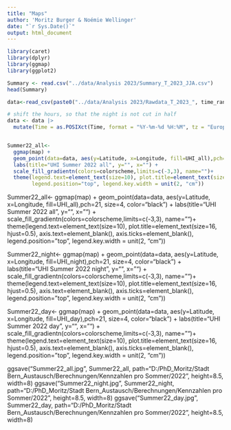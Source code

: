 ```yaml
---
title: "Maps"
author: 'Moritz Burger & Noémie Wellinger'
date: "`r Sys.Date()`"
output: html_document
---
```


```r
library(caret)
library(dplyr)
library(ggmap)
library(ggplot2)
```

```r
Summary <- read.csv("../data/Analysis 2023/Summary_T_2023_JJA.csv")
head(Summary)

data<-read_csv(paste0("../data/Analysis 2023/Rawdata_T_2023_", time_range, ".csv"))

# shift the hours, so that the night is not cut in half
data <- data |>
  mutate(Time = as.POSIXct(Time, format = "%Y-%m-%d %H:%M", tz = "Europe/Zurich"))
```

 
```r

```

```r
Summer22_all<-
  ggmap(map) +
  geom_point(data=data, aes(y=Latitude, x=Longitude, fill=UHI_all),pch=21, size=4, color="black") +
  labs(title="UHI Summer 2022 all", y="", x="") +
  scale_fill_gradientn(colors=colorscheme,limits=c(-3,3), name="")+
  theme(legend.text=element_text(size=10), plot.title=element_text(size=16, hjust=0.5), axis.text=element_blank(), axis.ticks=element_blank(),
        legend.position="top", legend.key.width = unit(2, "cm"))
```


Summer22_all<-
  ggmap(map) +
  geom_point(data=data, aes(y=Latitude, x=Longitude, fill=UHI_all),pch=21, size=4, color="black") +
  labs(title="UHI Summer 2022 all", y="", x="") +
  scale_fill_gradientn(colors=colorscheme,limits=c(-3,3), name="")+
  theme(legend.text=element_text(size=10), plot.title=element_text(size=16, hjust=0.5), axis.text=element_blank(), axis.ticks=element_blank(),
        legend.position="top", legend.key.width = unit(2, "cm"))

Summer22_night<-
  ggmap(map) +
  geom_point(data=data, aes(y=Latitude, x=Longitude, fill=UHI_night),pch=21, size=4, color="black") +
  labs(title="UHI Summer 2022 night", y="", x="") +
  scale_fill_gradientn(colors=colorscheme,limits=c(-3,3), name="")+
  theme(legend.text=element_text(size=10), plot.title=element_text(size=16, hjust=0.5), axis.text=element_blank(), axis.ticks=element_blank(),
        legend.position="top", legend.key.width = unit(2, "cm"))

Summer22_day<-
  ggmap(map) +
  geom_point(data=data, aes(y=Latitude, x=Longitude, fill=UHI_day),pch=21, size=4, color="black") +
  labs(title="UHI Summer 2022 day", y="", x="") +
  scale_fill_gradientn(colors=colorscheme,limits=c(-3,3), name="")+
  theme(legend.text=element_text(size=10), plot.title=element_text(size=16, hjust=0.5), axis.text=element_blank(), axis.ticks=element_blank(),
        legend.position="top", legend.key.width = unit(2, "cm"))


ggsave("Summer22_all.jpg", Summer22_all, path="D:/PhD_Moritz/Stadt Bern_Austausch/Berechnungen/Kennzahlen pro Sommer/2022", height=8.5, width=8)
ggsave("Summer22_night.jpg", Summer22_night, path="D:/PhD_Moritz/Stadt Bern_Austausch/Berechnungen/Kennzahlen pro Sommer/2022", height=8.5, width=8)
ggsave("Summer22_day.jpg", Summer22_day, path="D:/PhD_Moritz/Stadt Bern_Austausch/Berechnungen/Kennzahlen pro Sommer/2022", height=8.5, width=8)
